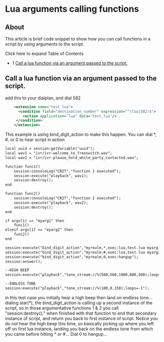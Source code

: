 
# Lua arguments calling functions 

 

## About

This article is brief code snippet to show how you can call functions in a script by using arguments to the script.

Click here to expand Table of Contents

* 1 [Call a lua function via an argument passed to the script.](#call-a-lua-function-via-an-argument-passed-to-the-script)

## Call a lua function via an argument passed to the script.

add this to your dialplan, and dial 582

```xml
    <extension name="test lua">
      <condition field="destination_number" expression="^(lua|582)$">
        <action application="lua" data="test.lua"/>
     </condition>
    </extension>


```

This example is using bind\_digit\_action to make this happen. You can dial \*, #, or 0 to hear script in action

```xml
local uuid = session:getVariable("uuid");
local wav1 = "ivr/ivr-welcome_to_freeswitch.wav";
local wav2 = "ivr/ivr-please_hold_while_party_contacted.wav";

function func1()
    session:consoleLog("CRIT","function 1 executed");
    session:execute("playback", wav1);
    session:destroy();
end

function func2()
    session:consoleLog("CRIT","function 2 executed");
    session:execute("playback", wav2);
    session:destroy();
end

if argv[1] == "myarg1" then
    func1()
elseif argv[1] == "myarg2" then
    func2()
end

session:execute("bind_digit_action","myrealm,*,exec:lua,test.lua myarg1");
session:execute("bind_digit_action","myrealm,#,exec:lua,test.lua myarg2");
session:execute("bind_digit_action","myrealm,0,exec:hangup");
session:answer();

--HIGH BEEP
session:execute("playback","tone_stream://%(500,500,1000,800,500);loops=1");

--ENDLESS TONE
session:execute("playback","tone_stream://%(100,0,150);loops=-1");


```

 in this test case you initially hear a high beep then land on endless tone... dialing star(\*), the bind\_digit\_action is calling up a second instance of the script, so in those argumentative functions 1 & 2 you call "session:destroy();" when finished with that function to end that secondary instance of script, and return you back to first instance of script. Notice you do not hear the high beep this time, so basically picking up where you left off on first lua instance, landing you back on the endless tone from which you came before hitting \* or #... Dial 0 to hangup...


